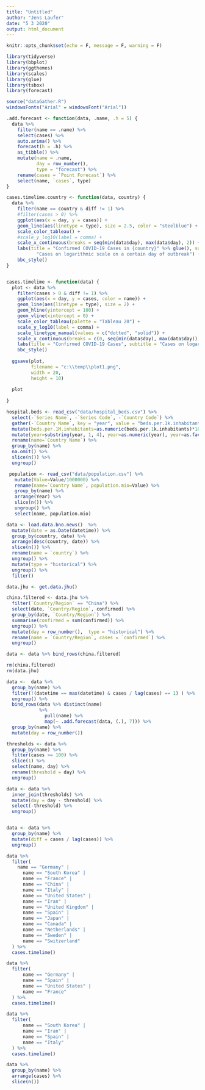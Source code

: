 ```yaml
---
title: "Untitled"
author: "Jens Laufer"
date: "5 3 2020"
output: html_document
---
```


```r
knitr::opts_chunk$set(echo = F, message = F, warning = F)
```

```r
library(tidyverse)
library(bbplot)
library(ggthemes)
library(scales)
library(glue)
library(tsbox)
library(forecast)

source("dataGather.R")
windowsFonts("Arial" = windowsFont("Arial"))
```


```r
.add.forecast <- function(data, .name, .h = 5) {
  data %>%
    filter(name == .name) %>%
    select(cases) %>%
    auto.arima() %>%
    forecast(h = .h) %>%
    as_tibble() %>%
    mutate(name = .name,
           day = row_number(),
           type = "forecast") %>%
    rename(cases = `Point Forecast`) %>%
    select(name, `cases`, type)
}

cases.timelime.country <- function(data, country) {
  data %>%
    filter(name == country & diff != 1) %>%
    #filter(cases > 0) %>%
    ggplot(aes(x = day, y = cases)) +
    geom_line(aes(linetype = type), size = 2.5, color = "steelblue") +
    scale_color_tableau() +
    #scale_y_log10(label = comma) +
    scale_x_continuous(breaks = seq(min(data$day), max(data$day), 2)) +
    labs(title = "Confirmed COVID-19 Cases in {country}" %>% glue(), subtitle =
           "Cases on logarithmic scale on a certain day of outbreak") +
    bbc_style()
}


cases.timelime <- function(data) {
  plot <- data %>%
    filter(cases > 0 & diff != 1) %>%
    ggplot(aes(x = day, y = cases, color = name)) +
    geom_line(aes(linetype = type), size = 2) +
    geom_hline(yintercept = 100) +
    geom_vline(xintercept = 0) +
    scale_color_tableau(palette = "Tableau 20") +
    scale_y_log10(label = comma) +
    scale_linetype_manual(values = c("dotted", "solid")) +
    scale_x_continuous(breaks = c(0, seq(min(data$day), max(data$day)), 10)) +
    labs(title = "Confirmed COVID-19 Cases", subtitle = "Cases on logarithmic scale in selected countries on a certain day of outbreak. Days are centered on the first past 100 cases.") +
    bbc_style()
  
  ggsave(plot,
         filename = "c:\\temp\\plot1.png",
         width = 20,
         height = 10)
  
  plot
  
}
```

```r


hospital.beds <- read_csv("data/hospital_beds.csv") %>% 
  select(-`Series Name`, -`Series Code`, -`Country Code`) %>% 
  gather(-`Country Name`, key = "year", value = "beds.per.1k.inhabitants") %>% 
  mutate(beds.per.1M.inhabitants=as.numeric(beds.per.1k.inhabitants)*1000) %>% 
  mutate(year=substring(year, 1, 4), year=as.numeric(year), year=as.factor(year)) %>% 
  rename(name=`Country Name`) %>% 
  group_by(name) %>% 
  na.omit() %>% 
  slice(n()) %>% 
  ungroup()

 population <- read_csv("data/population.csv") %>% 
   mutate(Value=Value/1000000) %>% 
   rename(name=`Country Name`, population.mio=Value) %>% 
   group_by(name) %>% 
   arrange(Year) %>% 
   slice(n()) %>% 
   ungroup() %>% 
   select(name, population.mio)
```



```r

data <- load.data.bno.news()  %>%
  mutate(date = as.Date(datetime)) %>%
  group_by(country, date) %>%
  arrange(desc(country, date)) %>%
  slice(n()) %>%
  rename(name = `country`) %>%
  ungroup() %>%
  mutate(type = "historical") %>%
  ungroup() %>% 
  filter()

data.jhu <- get.data.jhu()
```






```r
china.filtered <- data.jhu %>%
  filter(`Country/Region` == "China") %>%
  select(date, `Country/Region`, confirmed) %>%
  group_by(date, `Country/Region`) %>%
  summarise(confirmed = sum(confirmed)) %>%
  ungroup() %>%
  mutate(day = row_number(),  type = "historical") %>%
  rename(name = `Country/Region`, cases = `confirmed`) %>%
  ungroup()

data <- data %>% bind_rows(china.filtered)

rm(china.filtered)
rm(data.jhu)

```



```r

data <-  data %>%
  group_by(name) %>% 
  filter(!(datetime == max(datetime) & cases / lag(cases) == 1) ) %>% 
  ungroup() %>% 
  bind_rows(data %>% distinct(name)
            %>%
              pull(name) %>%
              map(~ .add.forecast(data, (.), 7))) %>%
  group_by(name) %>%
  mutate(day = row_number())

thresholds <- data %>%
  group_by(name) %>%
  filter(cases >= 100) %>%
  slice(1) %>%
  select(name, day) %>%
  rename(threshold = day) %>%
  ungroup()

data <- data %>%
  inner_join(thresholds) %>%
  mutate(day = day - threshold) %>%
  select(-threshold) %>%
  ungroup()


data <- data %>%
  group_by(name) %>%
  mutate(diff = cases / lag(cases)) %>%
  ungroup()
```










```r
data %>%
  filter(
    name == "Germany" |
      name == "South Korea" |
      name == "France" |
      name == "China" |
      name == "Italy" |
      name == "United States" |
      name == "Iran" |
      name == "United Kingdom" |
      name == "Spain" |
      name == "Japan" |
      name == "Canada" |
      name == "Netherlands" |
      name == "Sweden" |
      name == "Switzerland"
  ) %>%
  cases.timelime()
```





```r
data %>% 
  filter(
      name == "Germany" |
      name == "Spain" |
      name == "United States" |
      name == "France" 
  ) %>% 
  cases.timelime()
```

```r
data %>% 
  filter(
      name == "South Korea" |
      name == "Iran" |
      name == "Spain" |
      name == "Italy"  
  ) %>% 
  cases.timelime() 


```


```r
data %>% 
  group_by(name) %>% 
  arrange(cases) %>% 
  slice(n())
```

